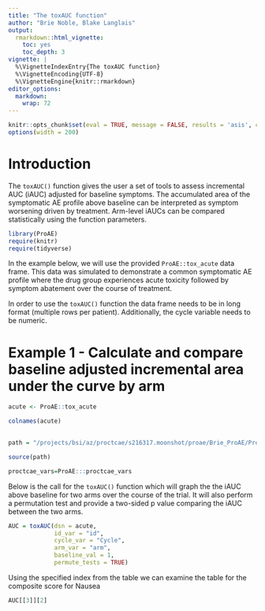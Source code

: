 ```yaml
---
title: "The toxAUC function"
author: "Brie Noble, Blake Langlais"
output:
  rmarkdown::html_vignette:
    toc: yes
    toc_depth: 3
vignette: |
  %\VignetteIndexEntry{The toxAUC function}
  %\VignetteEncoding{UTF-8}
  %\VignetteEngine{knitr::rmarkdown}
editor_options: 
  markdown: 
    wrap: 72
---
```


```r

knitr::opts_chunk$set(eval = TRUE, message = FALSE, results = 'asis', comment='')
options(width = 200)

```

# Introduction

The `toxAUC()` function gives the user a set of tools to assess incremental AUC (iAUC) adjusted for baseline symptoms. The accumulated area of the symptomatic AE profile above baseline can be interpreted as symptom worsening driven by treatment. Arm-level iAUCs can be compared statistically using the function parameters. 

```r
library(ProAE)
require(knitr)
require(tidyverse)

```


In the example below, we will use the provided `ProAE::tox_acute` data
frame. This data was simulated to demonstrate a common symptomatic AE
profile where the drug group experiences acute toxicity followed by
symptom abatement over the course of treatment.

In order to use the `toxAUC()` function the data frame needs to be in
long format (multiple rows per patient). Additionally, the cycle
variable needs to be numeric. 


# Example 1 - Calculate and compare baseline adjusted incremental area under the curve by arm

```r

acute <- ProAE::tox_acute

colnames(acute)
  
```

```r

path = "/projects/bsi/az/proctcae/s216317.moonshot/proae/Brie_ProAE/ProAE/R/toxAUC.R"

source(path)

proctcae_vars=ProAE:::proctcae_vars

```

Below is the call for the `toxAUC()` function which will graph the the iAUC above baseline for two arms over the course of the trial. It will also perform a permutation test and provide a two-sided p value comparing the iAUC between the two arms.

```r

AUC = toxAUC(dsn = acute,
             id_var = "id",
             cycle_var = "Cycle",
             arm_var = "arm",
             baseline_val = 1,
             permute_tests = TRUE)


```

Using the specified index from the table we can examine the table for the composite
score for Nausea

```r

AUC[[3]][2]

```


